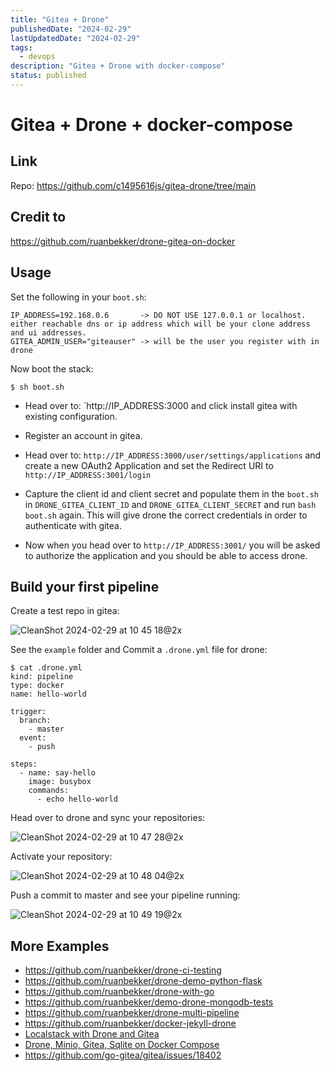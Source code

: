 ```yaml
---
title: "Gitea + Drone"
publishedDate: "2024-02-29"
lastUpdatedDate: "2024-02-29"
tags:
  - devops
description: "Gitea + Drone with docker-compose"
status: published
---
```


# Gitea + Drone + docker-compose

## Link

Repo: https://github.com/c1495616js/gitea-drone/tree/main

## Credit to

https://github.com/ruanbekker/drone-gitea-on-docker

## Usage

Set the following in your `boot.sh`:

```
IP_ADDRESS=192.168.0.6       -> DO NOT USE 127.0.0.1 or localhost. either reachable dns or ip address which will be your clone address and ui addresses.
GITEA_ADMIN_USER="giteauser" -> will be the user you register with in drone
```

Now boot the stack:

```
$ sh boot.sh
```

- Head over to: `http://IP_ADDRESS:3000 and click install gitea with existing configuration.

- Register an account in gitea.

- Head over to: `http://IP_ADDRESS:3000/user/settings/applications` and create a new OAuth2 Application and set the Redirect URI to `http://IP_ADDRESS:3001/login`

- Capture the client id and client secret and populate them in the `boot.sh` in `DRONE_GITEA_CLIENT_ID` and `DRONE_GITEA_CLIENT_SECRET` and run `bash boot.sh` again. This will give drone the correct credentials in order to authenticate with gitea.

- Now when you head over to `http://IP_ADDRESS:3001/` you will be asked to authorize the application and you should be able to access drone.

## Build your first pipeline

Create a test repo in gitea:

![CleanShot 2024-02-29 at 10 45 18@2x](https://github.com/c1495616js/gitea-drone/assets/31360789/a1f11af2-a6a7-410e-90ee-bf8d7ece8164)

See the `example` folder and Commit a `.drone.yml` file for drone:

```
$ cat .drone.yml
kind: pipeline
type: docker
name: hello-world

trigger:
  branch:
    - master
  event:
    - push

steps:
  - name: say-hello
    image: busybox
    commands:
      - echo hello-world
```

Head over to drone and sync your repositories:

![CleanShot 2024-02-29 at 10 47 28@2x](https://github.com/c1495616js/gitea-drone/assets/31360789/97c41a23-4aeb-4bdf-9019-c2ff29baa9c4)

Activate your repository:

![CleanShot 2024-02-29 at 10 48 04@2x](https://github.com/c1495616js/gitea-drone/assets/31360789/d738d2c7-f9fd-4061-9b93-de8783fd4658)

Push a commit to master and see your pipeline running:

![CleanShot 2024-02-29 at 10 49 19@2x](https://github.com/c1495616js/gitea-drone/assets/31360789/7938eac2-ce8f-4c5c-9503-7fe915bd7930)

## More Examples

- https://github.com/ruanbekker/drone-ci-testing
- https://github.com/ruanbekker/drone-demo-python-flask
- https://github.com/ruanbekker/drone-with-go
- https://github.com/ruanbekker/demo-drone-mongodb-tests
- https://github.com/ruanbekker/drone-multi-pipeline
- https://github.com/ruanbekker/docker-jekyll-drone
- [Localstack with Drone and Gitea](https://gist.github.com/ruanbekker/84cb9f0c2a21434ca8381a0c74842d84)
- [Drone, Minio, Gitea, Sqlite on Docker Compose](https://gist.github.com/ruanbekker/3847bbf1b961efc568b93ccbf5c6f9f6)
- https://github.com/go-gitea/gitea/issues/18402

